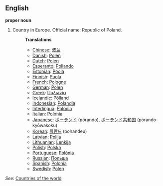 ==English==

'''proper noun'''

# Country in Europe. Official name: Republic of Poland.
#:'''Translations'''
#:*[[Chinese]]: [[波兰]]
#:*[[Danish]]: [[Polen]]
#:*[[Dutch]]: [[Polen]]
#:*[[Esperanto]]: [[Pollando]]
#:*[[Estonian]]: [[Poola]]
#:*[[Finnish]]: [[Puola]]
#:*[[French]]: [[Pologne]]
#:*[[German]]: [[Polen]]
#:*[[Greek]]: [[Πολωνία]]
#:*[[Icelandic]]: [[Pólland]]
#:*[[Indonesian]]: [[Polandia]]
#:*[[Interlingua]]: [[Polonia]]
#:*[[Italian]]: [[Polonia]]
#:*[[Japanese]]: [[ポーランド]] (pōrando), [[ポーランド]][[共和国]] (pōrando-kyōwakoku)
#:*[[Korean]]: [[폴란드]] (polrandeu)
#:*[[Latvian]]: [[Polija]]
#:*[[Lithuanian]]: [[Lenkija]]
#:*[[Polish]]: [[Polska]]
#:*[[Portuguese]]: [[Polónia]]
#:*[[Russian]]: [[Польша]]
#:*[[Spanish]]: [[Polonia]]
#:*[[Swedish]]: [[Polen]]

''See'': [[Countries of the world]]